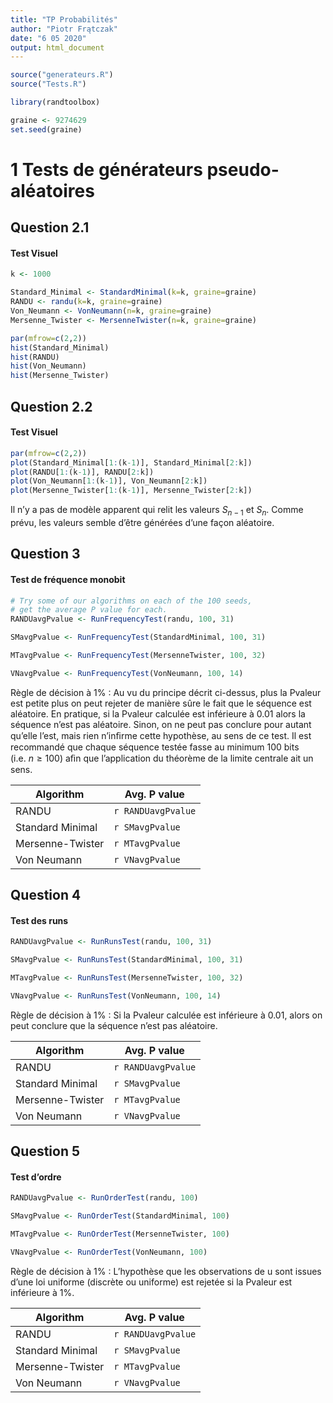 ```yaml
---
title: "TP Probabilités"
author: "Piotr Frątczak"
date: "6 05 2020"
output: html_document
---
```


```r

source("generateurs.R")
source("Tests.R")

library(randtoolbox)

graine <- 9274629
set.seed(graine)
```

# 1 Tests de générateurs pseudo-aléatoires


## Question 2.1
#### Test Visuel

```r
k <- 1000

Standard_Minimal <- StandardMinimal(k=k, graine=graine)
RANDU <- randu(k=k, graine=graine)
Von_Neumann <- VonNeumann(n=k, graine=graine)
Mersenne_Twister <- MersenneTwister(n=k, graine=graine)

par(mfrow=c(2,2)) 
hist(Standard_Minimal)
hist(RANDU)
hist(Von_Neumann)
hist(Mersenne_Twister)
```

## Question 2.2
#### Test Visuel
```r

par(mfrow=c(2,2)) 
plot(Standard_Minimal[1:(k-1)], Standard_Minimal[2:k])
plot(RANDU[1:(k-1)], RANDU[2:k])
plot(Von_Neumann[1:(k-1)], Von_Neumann[2:k])
plot(Mersenne_Twister[1:(k-1)], Mersenne_Twister[2:k])

```


Il n'y a pas de modèle apparent qui relit les valeurs $S_{n-1}$ et $S_n$.
Comme prévu, les valeurs semble d'être générées d'une façon aléatoire.


## Question 3
#### Test de fréquence monobit


```r

# Try some of our algorithms on each of the 100 seeds,
# get the average P value for each.
RANDUavgPvalue <- RunFrequencyTest(randu, 100, 31)

SMavgPvalue <- RunFrequencyTest(StandardMinimal, 100, 31)

MTavgPvalue <- RunFrequencyTest(MersenneTwister, 100, 32)

VNavgPvalue <- RunFrequencyTest(VonNeumann, 100, 14)

```

Règle de décision à $1\%$ : Au vu du principe décrit ci-dessus, plus la Pvaleur est petite plus on peut rejeter de manière sûre le fait que le séquence est aléatoire. En pratique, si la Pvaleur calculée est inférieure à $0.01$ alors la séquence n’est pas aléatoire. Sinon, on ne peut pas conclure pour autant qu’elle l’est, mais rien n’inﬁrme cette hypothèse, au sens de ce test. Il est recommandé que chaque séquence testée fasse au minimum $100$ bits (i.e. $n ≥ 100$) aﬁn que l’application du théorème de la limite centrale ait un sens.

Algorithm        | Avg. P value
---------------- | ----------------
RANDU            | `r RANDUavgPvalue`
Standard Minimal | `r SMavgPvalue`
Mersenne-Twister | `r MTavgPvalue`
Von Neumann      | `r VNavgPvalue`


## Question 4
#### Test des runs

```r

RANDUavgPvalue <- RunRunsTest(randu, 100, 31)

SMavgPvalue <- RunRunsTest(StandardMinimal, 100, 31)

MTavgPvalue <- RunRunsTest(MersenneTwister, 100, 32)

VNavgPvalue <- RunRunsTest(VonNeumann, 100, 14)
```

Règle de décision à $1\%$ : Si la Pvaleur calculée est inférieure à $0.01$, alors on peut conclure que la séquence n’est pas aléatoire.

Algorithm        | Avg. P value
---------------- | ----------------
RANDU            | `r RANDUavgPvalue`
Standard Minimal | `r SMavgPvalue`
Mersenne-Twister | `r MTavgPvalue`
Von Neumann      | `r VNavgPvalue`

## Question 5
#### Test d’ordre

```r

RANDUavgPvalue <- RunOrderTest(randu, 100)

SMavgPvalue <- RunOrderTest(StandardMinimal, 100)

MTavgPvalue <- RunOrderTest(MersenneTwister, 100)

VNavgPvalue <- RunOrderTest(VonNeumann, 100)
```

Règle de décision à $1\%$ : L’hypothèse que les observations de u sont issues d’une loi uniforme (discrète ou uniforme) est rejetée si la Pvaleur est inférieure à $1\%$. 
 
 Algorithm        | Avg. P value
---------------- | ----------------
RANDU            | `r RANDUavgPvalue`
Standard Minimal | `r SMavgPvalue`
Mersenne-Twister | `r MTavgPvalue`
Von Neumann      | `r VNavgPvalue`